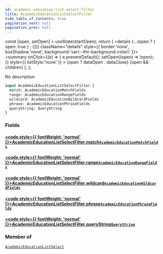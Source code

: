 ```yaml
---
id: academic-education-list-select-filter
title: AcademicEducationListSelectFilter
hide_table_of_contents: true
pagination_next: null
pagination_prev: null
---
```







  const [open, setOpen] = useState(startOpen);
  return (
    <details {...(open ? { open: true } : {})} className="details" style={{ border:'none', boxShadow:'none', background:'var(--ifm-background-color)' }}>
      <summary
        onClick={(e) => {
          e.preventDefault();
          setOpen((open) => !open);
        }}
        style={{ listStyle:'none' }}
      >
      {open ? dataOpen : dataClose}
      </summary>
      {open && children}
    </details>
  );
};




No description


```graphql
input AcademicEducationListSelectFilter {
  match: AcademicEducationMatchFields
  range: AcademicEducationRangeFields
  wildcard: AcademicEducationWildcardFields
  phrase: AcademicEducationPhraseFields
  queryString: QueryString
}
```




### Fields

#### [<code style={{ fontWeight: 'normal' }}>AcademicEducationListSelectFilter.<b>match</b></code>](#)<Bullet />[`AcademicEducationMatchFields`](/cris/inputs/academic-education-match-fields) <Badge class="secondary" text="input"/>
> 
> 

#### [<code style={{ fontWeight: 'normal' }}>AcademicEducationListSelectFilter.<b>range</b></code>](#)<Bullet />[`AcademicEducationRangeFields`](/cris/inputs/academic-education-range-fields) <Badge class="secondary" text="input"/>
> 
> 

#### [<code style={{ fontWeight: 'normal' }}>AcademicEducationListSelectFilter.<b>wildcard</b></code>](#)<Bullet />[`AcademicEducationWildcardFields`](/cris/inputs/academic-education-wildcard-fields) <Badge class="secondary" text="input"/>
> 
> 

#### [<code style={{ fontWeight: 'normal' }}>AcademicEducationListSelectFilter.<b>phrase</b></code>](#)<Bullet />[`AcademicEducationPhraseFields`](/cris/inputs/academic-education-phrase-fields) <Badge class="secondary" text="input"/>
> 
> 

#### [<code style={{ fontWeight: 'normal' }}>AcademicEducationListSelectFilter.<b>queryString</b></code>](#)<Bullet />[`QueryString`](/cris/inputs/query-string) <Badge class="secondary" text="input"/>
> 
> 



### Member of

[`AcademicEducationListSelect`](/cris/inputs/academic-education-list-select)  <Badge class="secondary" text="input"/>

